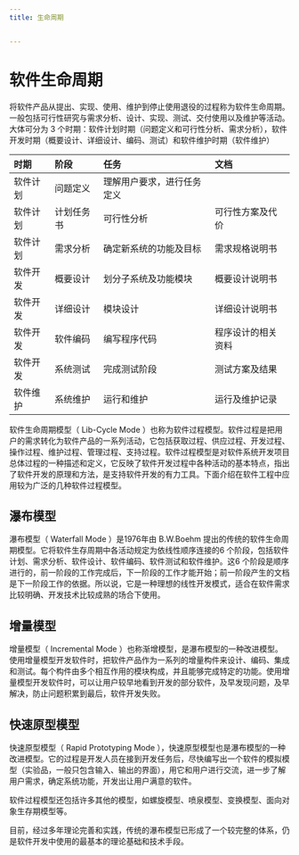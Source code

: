 ```yaml
---
title: 生命周期


---
```


# 软件生命周期

将软件产品从提出、实现、使用、维护到停止使用退役的过程称为软件生命周期。一般包括可行性研究与需求分析、设计、实现、测试、交付使用以及维护等活动。大体可分为 3 个时期：软件计划时期（问题定义和可行性分析、需求分析），软件开发时期（概要设计、详细设计、编码、测试）和软件维护时期（软件维护）

| 时期     | 阶段       | 任务                       | 文档               |
| :------- | :--------- | :------------------------- | :----------------- |
| 软件计划 | 问题定义   | 理解用户要求，进行任务定义 |                    |
| 软件计划 | 计划任务书 | 可行性分析                 | 可行性方案及代价   |
| 软件计划 | 需求分析   | 确定新系统的功能及目标     | 需求规格说明书     |
| 软件开发 | 概要设计   | 划分子系统及功能模块       | 概要设计说明书     |
| 软件开发 | 详细设计   | 模块设计                   | 详细设计说明书     |
| 软件开发 | 软件编码   | 编写程序代码               | 程序设计的相关资料 |
| 软件开发 | 系统测试   | 完成测试阶段               | 测试方案及结果     |
| 软件维护 | 系统维护   | 运行和维护                 | 运行及维护记录     |

软件生命周期模型（ Lib-Cycle
Mode ）也称为软件过程模型。软件过程是把用户的需求转化为软件产品的一系列活动，它包括获取过程、供应过程、开发过程、操作过程、维护过程、管理过程、支持过程。软件过程模型是对软件系统开发项目总体过程的一种描述和定义，它反映了软件开发过程中各种活动的基本特点，指出了软件开发的原理和方法，是支持软件开发的有力工具。下面介绍在软件工程中应用较为广泛的几种软件过程模型。

## 瀑布模型

瀑布模型（ Waterfall Mode ）是1976年由 B.W.Boehm 提出的传统的软件生命周期模型。它将软件生存周期中各活动规定为依线性顺序连接的6
个阶段，包括软件计划、需求分析、软件设计、软件编码、软件测试和软件维护。这6
个阶段是顺序进行的，前一阶段的工作完成后，下一阶段的工作才能开始；前一阶段产生的文档是下一阶段工作的依据。所以说，它是一种理想的线性开发模式，适合在软件需求比较明确、开发技术比较成熟的场合下使用。

## 增量模型

增量模型（ Incremental
Mode ）也称渐增模型，是瀑布模型的一种改进模型。使用增量模型开发软件时，把软件产品作为一系列的增量构件来设计、编码、集成和测试。每个构件由多个相互作用的模块构成，并且能够完成特定的功能。使用增量模型开发软件时，可以让用户较早地看到开发的部分软件，及早发现问题，及早解决，防止问题积累到最后，软件开发失败。

## 快速原型模型

快速原型模型（ Rapid Prototyping
Mode ），快速原型模型也是瀑布模型的一种改进模型。它的过程是开发人员在接到开发任务后，尽快编写出一个软件的模拟模型（实验品，一般只包含输入、输出的界面），用它和用户进行交流，进一步了解用户需求，确定系统功能，开发出让用户满意的软件。

软件过程模型还包括许多其他的模型，如螺旋模型、喷泉模型、变换模型、面向对象生存期模型等。

目前，经过多年理论完善和实践，传统的瀑布模型已形成了一个较完整的体系，仍是软件开发中使用的最基本的理论基础和技术手段。

            